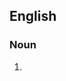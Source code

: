 {{also|allitérations}}

==English==

===Noun===
{{head|en|noun form}}

# {{plural of|alliteration|lang=en}}